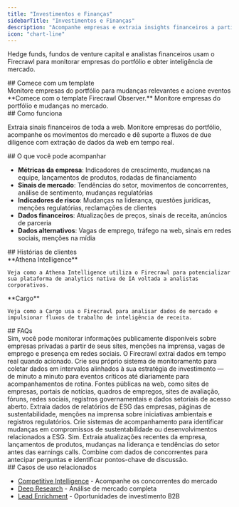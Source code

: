 ```yaml
---
title: "Investimentos e Finanças"
sidebarTitle: "Investimentos e Finanças"
description: "Acompanhe empresas e extraia insights financeiros a partir de dados da web"
icon: "chart-line"
---
```


Hedge funds, fundos de venture capital e analistas financeiros usam o Firecrawl para monitorar empresas do portfólio e obter inteligência de mercado.

<div id="start-with-a-template">
  ## Comece com um template
</div>

<Card title="Firecrawl Observer" icon="github" href="https://github.com/mendableai/firecrawl-observer">
  Monitore empresas do portfólio para mudanças relevantes e acione eventos
</Card>

<Note>
  **Comece com o template Firecrawl Observer.** Monitore empresas do portfólio e mudanças no mercado.
</Note>

<div id="how-it-works">
  ## Como funciona
</div>

Extraia sinais financeiros de toda a web. Monitore empresas do portfólio, acompanhe os movimentos do mercado e dê suporte a fluxos de due diligence com extração de dados da web em tempo real.

<div id="what-you-can-track">
  ## O que você pode acompanhar
</div>

* **Métricas da empresa**: Indicadores de crescimento, mudanças na equipe, lançamentos de produtos, rodadas de financiamento
* **Sinais de mercado**: Tendências do setor, movimentos de concorrentes, análise de sentimento, mudanças regulatórias
* **Indicadores de risco**: Mudanças na liderança, questões jurídicas, menções regulatórias, reclamações de clientes
* **Dados financeiros**: Atualizações de preços, sinais de receita, anúncios de parceria
* **Dados alternativos**: Vagas de emprego, tráfego na web, sinais em redes sociais, menções na mídia

<div id="customer-stories">
  ## Histórias de clientes
</div>

<CardGroup cols={2}>
  <Card href="https://www.firecrawl.dev/blog/how-athena-intelligence-empowers-analysts-with-firecrawl">
    **Athena Intelligence**

    Veja como a Athena Intelligence utiliza o Firecrawl para potencializar sua plataforma de analytics nativa de IA voltada a analistas corporativos.
  </Card>

  <Card href="https://www.firecrawl.dev/blog/how-cargo-empowers-gtm-teams-with-firecrawl">
    **Cargo**

    Veja como a Cargo usa o Firecrawl para analisar dados de mercado e impulsionar fluxos de trabalho de inteligência de receita.
  </Card>
</CardGroup>

<div id="faqs">
  ## FAQs
</div>

<AccordionGroup>
  <Accordion title="Posso acompanhar empresas privadas?">
    Sim, você pode monitorar informações publicamente disponíveis sobre empresas privadas a partir de seus sites, menções na imprensa, vagas de emprego e presença em redes sociais.
  </Accordion>

  <Accordion title="Quão em tempo real são os dados?">
    O Firecrawl extrai dados em tempo real quando acionado. Crie seu próprio sistema de monitoramento para coletar dados em intervalos alinhados à sua estratégia de investimento — de minuto a minuto para eventos críticos até diariamente para acompanhamentos de rotina.
  </Accordion>

  <Accordion title="Quais fontes de dados alternativas posso monitorar?">
    Fontes públicas na web, como sites de empresas, portais de notícias, quadros de empregos, sites de avaliação, fóruns, redes sociais, registros governamentais e dados setoriais de acesso aberto.
  </Accordion>

  <Accordion title="Como posso acompanhar sinais de ESG e sustentabilidade?">
    Extraia dados de relatórios de ESG das empresas, páginas de sustentabilidade, menções na imprensa sobre iniciativas ambientais e registros regulatórios. Crie sistemas de acompanhamento para identificar mudanças em compromissos de sustentabilidade ou desenvolvimentos relacionados a ESG.
  </Accordion>

  <Accordion title="O Firecrawl pode ajudar na preparação para earnings calls?">
    Sim. Extraia atualizações recentes da empresa, lançamentos de produtos, mudanças na liderança e tendências do setor antes das earnings calls. Combine com dados de concorrentes para antecipar perguntas e identificar pontos-chave de discussão.
  </Accordion>
</AccordionGroup>

<div id="related-use-cases">
  ## Casos de uso relacionados
</div>

* [Competitive Intelligence](/pt-BR/use-cases/competitive-intelligence) - Acompanhe os concorrentes do mercado
* [Deep Research](/pt-BR/use-cases/deep-research) - Análise de mercado completa
* [Lead Enrichment](/pt-BR/use-cases/lead-enrichment) - Oportunidades de investimento B2B